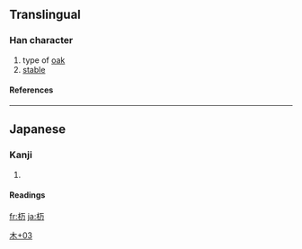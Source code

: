 ==Translingual==
===Han character===
{{Han char|rn=75|rad=木|as=03|sn=7|four=|canj=木一尸 (DMS)}}
# type of [[oak]]
# [[stable]]
====References====
{{Han ref|kx=0513.011|dkj=14488|dj=0898.110|hdz=21159.031|uh=6764|ud=26468}}

----
==Japanese==
===Kanji===
{{ja-kanji|grade=|rs=木03}}
# {{defn|Japanese}} 
====Readings====
{{ja-readings|on=|kun=[[とち]] (tochi)}}




[[Category:Japanese-only CJKV Characters|木+03]]

[[fr:杤]]
[[ja:杤]]
